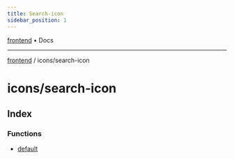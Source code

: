 ```yaml
---
title: Search-icon
sidebar_position: 1
---
```


[frontend](./search-icon/../..) • Docs

***

[frontend](./search-icon/../..) / icons/search-icon

# icons/search-icon

## Index

### Functions

- [default](./search-icon/functions/default)
